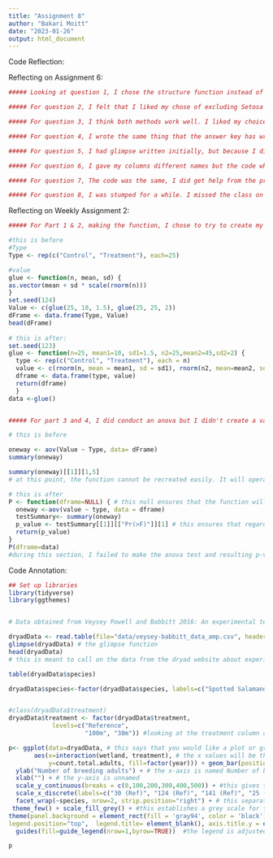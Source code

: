 ```yaml
---
title: "Assignment 8"
author: "Bakari Moitt"
date: "2023-01-26"
output: html_document
---
```


Code Reflection:

Reflecting on Assignment 6:
```r
##### Looking at question 1, I chose the structure function instead of glimpse. I think either is fine, I just prefer the structure function because it is easier for me to read and it gave me exactly what I needed to asnwer the question.   

##### For question 2, I felt that I liked my chose of excluding Setosa rather than including only Virginica and Versicolor because it was slightly shorter code.

##### For question 3, I think both methods work well. I liked my choice in using the exclusion instead of typing what i wanted to include. For, the exclusion method is just a bit easier, but they both work. 

##### For question 4, I wrote the same thing that the answer key has written

##### For question 5, I had glimpse written initially, but because I didn't think we needed to keep it, I just deleted that bit of code and wrote down the necessary answer. Otherwise, the code is the same. 

##### For question 6, I gave my columns different names but the code what the same. 

##### For question 7, The code was the same, I did get help from the professor for this question, I did not really understand how to sub-categorize at first. Instead of typing print, I just wrote iris5 so it would show up anyways. 

##### For question 8, I was stumped for a while. I missed the class on using the piping operation, but once I got it, it worked out perfectly. I did not realize that you could type the arrange code without typing 'by='. All in all, not a very difficult assignment. 

```

Reflecting on Weekly Assignment 2:
```r
##### For Part 1 & 2, making the function, I chose to try to create my own function so that I could fill in the preferred mean and SD for the data set. I was not really sure how to do this otherwise. That worked out pretty well. After having the professor look at it, I was able to combine the functions and create one large function as you can see below. Instead of having type and value be separate functions, they are all in one, alongside the data frame being created. 

#this is before
#Type
Type <- rep(c("Control", "Treatment"), each=25) 

#value
glue <- function(n, mean, sd) {   
as.vector(mean + sd * scale(rnorm(n)))
}
set.seed(124)
Value <- c(glue(25, 10, 1.5), glue(25, 25, 2))
dFrame <- data.frame(Type, Value)
head(dFrame)
  
# this is after:     
set.seed(123)
glue <- function(n=25, mean1=10, sd1=1.5, n2=25,mean2=45,sd2=2) {
  type <- rep(c("Control", "Treatment"), each = n) 
  value <- c(rnorm(n, mean = mean1, sd = sd1), rnorm(n2, mean=mean2, sd=sd2)) # by using c function, I can create Value using the function above and rnorm
  dframe <- data.frame(type, value)
  return(dframe)
  }
data <-glue()


##### For part 3 and 4, I did conduct an anova but I didn't create a variable for the summary so the information would not remain if I changed the data set. The function fo the p-value also would not run by itself. 

# this is before

oneway <- aov(Value ~ Type, data= dFrame)
summary(oneway)

summary(oneway)[[1]][1,5]
# at this point, the function cannot be recreated easily. It will operation as its own vector

# this is after
P <- function(dframe=NULL) { # this null ensures that the function will only operate when there is information in it
  oneway <-aov(value ~ type, data = dframe)
  testSummary<- summary(oneway)
  p_value <- testSummary[[1]][["Pr(>F)"]][1] # this ensures that regardless of changes to the data set, I can still get the p-value for any summary ran
  return(p_value)
}
P(dframe=data)
#during this section, I failed to make the anova test and resulting p-value able to be repeated regardless of data set
```


Code Annotation:
```r
## Set up libraries
library(tidyverse)
library(ggthemes)


# Data obtained from Veysey Powell and Babbitt 2016: An experimental test of buffer utility as a technique for managing pool-breeding amphibians https://datadryad.org/stash/dataset/doi:10.5061%2Fdryad.547rp

dryadData <- read.table(file="data/veysey-babbitt_data_amp.csv", header = TRUE, sep = ",")
glimpse(dryadData) # the glimpse function 
head(dryadData)
# this is meant to call on the data from the dryad website about experimental test on amphibians breeding.

table(dryadData$species) 

dryadData$species<-factor(dryadData$species, labels=c("Spotted Salamander", "Wood Frog")) #creating 'labels' to use for the plot so that the species will be broken down into two separate species


#class(dryadData$treatment)
dryadData$treatment <- factor(dryadData$treatment, 
            levels=c("Reference",
                     "100m", "30m")) #looking at the treatment column of dryadData, the factor calls and renames the 3 possible data sections in the treatment column to Reference, 100m, and 30m.

p<- ggplot(data=dryadData, # this says that you would like a plot or graph to be made
       aes(x=interaction(wetland, treatment), # the x values will be the wetland and treatment columns
           y=count.total.adults, fill=factor(year))) + geom_bar(position="dodge", stat="identity", color="black") + # the y values will be the total adult count. geom_bar is requesting a bar graph where the position is dodge which is telling the bard to avoid overlapping with one another and the stats set to identity tell ggplot to leave the data as is while the color for the bars are black
  ylab("Number of breeding adults") + # the x-axis is named Number of breeding adults
  xlab("") + # the y-axis is unnamed
  scale_y_continuous(breaks = c(0,100,200,300,400,500)) + #this gives the breakdown for the scale of the y-axis where there is a continuous scale of numbers beginning with 0 ending with 500 and then more in between as read above
  scale_x_discrete(labels=c("30 (Ref)", "124 (Ref)", "141 (Ref)", "25 (100m)","39 (100m)","55 (100m)","129 (100m)", "7 (30m)","19 (30m)","20 (30m)","59 (30m)")) + # this is the scale for the x axis where there are specific numbers that do not represent a numerical scale, but more so characterizing values.
  facet_wrap(~species, nrow=2, strip.position="right") + # this separates the bar plot into two separate graphs based on the 2 species in the species column of dryadData. The strip position puts them on the rights side and nrow=2 represent the number of rows in the species columns (like the options)
 theme_few() + scale_fill_grey() + #this establishes a grey scale for the graphs
theme(panel.background = element_rect(fill = 'gray94', color = 'black'), #this fills the background fo the panel with shade gray94 and the outline becomes black
legend.position="top",  legend.title= element_blank(), axis.title.y = element_text(size=12, face="bold", colour = "black"), strip.text.y = element_text(size = 10, face="bold", colour = "black")) + #makes the legend go to the top with legend.position. for the strip text, the size was adjusted to be 10, the font size was made to be bold, and the print color was made to b black
  guides(fill=guide_legend(nrow=1,byrow=TRUE))  #the legend is adjusted to be in line with the graph rather than away from it

p
```






